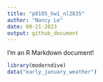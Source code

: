 ```yaml
---
title: "p8105_hw1_nl2835"
author: "Nancy Le"
date: 09-21-2023
output: github_document
---
```


I'm an R Markdown document! 

```r
library(moderndive)
data("early_january_weather")
```


